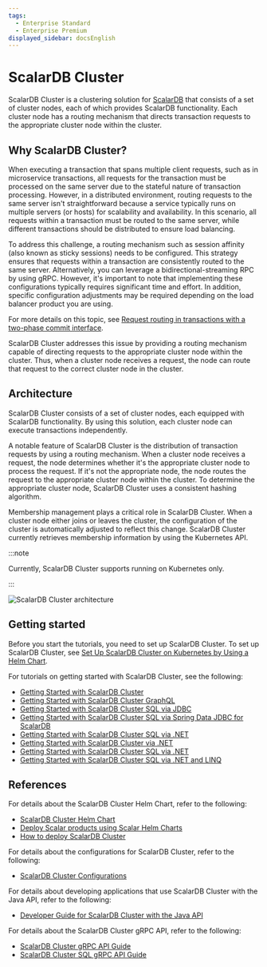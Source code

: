 ```yaml
---
tags:
  - Enterprise Standard
  - Enterprise Premium
displayed_sidebar: docsEnglish
---
```


# ScalarDB Cluster

ScalarDB Cluster is a clustering solution for [ScalarDB](../overview.mdx) that consists of a set of cluster nodes, each of which provides ScalarDB functionality. Each cluster node has a routing mechanism that directs transaction requests to the appropriate cluster node within the cluster.

## Why ScalarDB Cluster?

When executing a transaction that spans multiple client requests, such as in microservice transactions, all requests for the transaction must be processed on the same server due to the stateful nature of transaction processing. However, in a distributed environment, routing requests to the same server isn't straightforward because a service typically runs on multiple servers (or hosts) for scalability and availability. In this scenario, all requests within a transaction must be routed to the same server, while different transactions should be distributed to ensure load balancing.

To address this challenge, a routing mechanism such as session affinity (also known as sticky sessions) needs to be configured. This strategy ensures that requests within a transaction are consistently routed to the same server. Alternatively, you can leverage a bidirectional-streaming RPC by using gRPC. However, it's important to note that implementing these configurations typically requires significant time and effort. In addition, specific configuration adjustments may be required depending on the load balancer product you are using.

For more details on this topic, see [Request routing in transactions with a two-phase commit interface](../two-phase-commit-transactions.mdx#request-routing-in-transactions-with-a-two-phase-commit-interface).

ScalarDB Cluster addresses this issue by providing a routing mechanism capable of directing requests to the appropriate cluster node within the cluster. Thus, when a cluster node receives a request, the node can route that request to the correct cluster node in the cluster.

## Architecture

ScalarDB Cluster consists of a set of cluster nodes, each equipped with ScalarDB functionality. By using this solution, each cluster node can execute transactions independently.

A notable feature of ScalarDB Cluster is the distribution of transaction requests by using a routing mechanism. When a cluster node receives a request, the node determines whether it's the appropriate cluster node to process the request. If it's not the appropriate node, the node routes the request to the appropriate cluster node within the cluster. To determine the appropriate cluster node, ScalarDB Cluster uses a consistent hashing algorithm.

Membership management plays a critical role in ScalarDB Cluster. When a cluster node either joins or leaves the cluster, the configuration of the cluster is automatically adjusted to reflect this change. ScalarDB Cluster currently retrieves membership information by using the Kubernetes API.

:::note

Currently, ScalarDB Cluster supports running on Kubernetes only.

:::

![ScalarDB Cluster architecture](images/scalardb-cluster-architecture.png)

## Getting started

Before you start the tutorials, you need to set up ScalarDB Cluster. To set up ScalarDB Cluster, see [Set Up ScalarDB Cluster on Kubernetes by Using a Helm Chart](setup-scalardb-cluster-on-kubernetes-by-using-helm-chart.mdx).

For tutorials on getting started with ScalarDB Cluster, see the following:

* [Getting Started with ScalarDB Cluster](getting-started-with-scalardb-cluster.mdx)
* [Getting Started with ScalarDB Cluster GraphQL](getting-started-with-scalardb-cluster-graphql.mdx)
* [Getting Started with ScalarDB Cluster SQL via JDBC](getting-started-with-scalardb-cluster-sql-jdbc.mdx)
* [Getting Started with ScalarDB Cluster SQL via Spring Data JDBC for ScalarDB](getting-started-with-scalardb-cluster-sql-spring-data-jdbc.mdx)
* [Getting Started with ScalarDB Cluster SQL via .NET](getting-started-with-scalardb-cluster-sql-dotnet.mdx)
* [Getting Started with ScalarDB Cluster via .NET](getting-started-with-scalardb-cluster-dotnet.mdx)
* [Getting Started with ScalarDB Cluster SQL via .NET](getting-started-with-scalardb-cluster-sql-dotnet.mdx)
* [Getting Started with ScalarDB Cluster SQL via .NET and LINQ](getting-started-with-scalardb-cluster-sql-linq.mdx)

## References

For details about the ScalarDB Cluster Helm Chart, refer to the following:

* [ScalarDB Cluster Helm Chart](https://github.com/scalar-labs/helm-charts/tree/main/charts/scalardb-cluster)
* [Deploy Scalar products using Scalar Helm Charts](../helm-charts/how-to-deploy-scalar-products.mdx)
* [How to deploy ScalarDB Cluster](../helm-charts/how-to-deploy-scalardb-cluster.mdx)

For details about the configurations for ScalarDB Cluster, refer to the following:

* [ScalarDB Cluster Configurations](scalardb-cluster-configurations.mdx)

For details about developing applications that use ScalarDB Cluster with the Java API, refer to the following:

* [Developer Guide for ScalarDB Cluster with the Java API](developer-guide-for-scalardb-cluster-with-java-api.mdx)

For details about the ScalarDB Cluster gRPC API, refer to the following:

* [ScalarDB Cluster gRPC API Guide](scalardb-cluster-grpc-api-guide.mdx)
* [ScalarDB Cluster SQL gRPC API Guide](scalardb-cluster-sql-grpc-api-guide.mdx)
